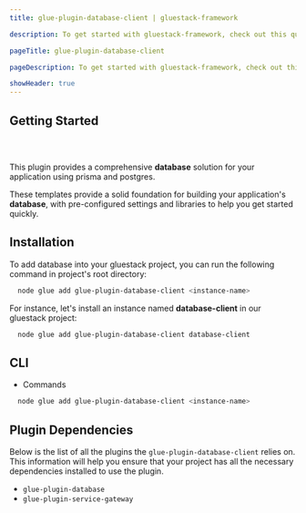 ```yaml
---
title: glue-plugin-database-client | gluestack-framework

description: To get started with gluestack-framework, check out this quick installation guide. It provides simple steps to help you install and use the library in your projects.

pageTitle: glue-plugin-database-client

pageDescription: To get started with gluestack-framework, check out this quick installation guide. It provides simple steps to help you install and use the library in your projects.

showHeader: true
---
```



<Meta title="Plugins/Feature Plugins/glue-plugin-database-client" />

## Getting Started

##

<br />

This plugin provides a comprehensive **database** solution for your application using prisma and postgres.

These templates provide a solid foundation for building your application's **database**, with pre-configured settings and libraries to help you get started quickly.

## Installation

To add database into your gluestack project, you can run the following command in project's root directory:

```bash
  node glue add glue-plugin-database-client <instance-name>
```

For instance, let's install an instance named **database-client** in our gluestack project:

```bash
  node glue add glue-plugin-database-client database-client
```

## CLI

- Commands

```bash
  node glue add glue-plugin-database-client <instance-name>
```

## Plugin Dependencies

Below is the list of all the plugins the `glue-plugin-database-client` relies on. This information will help you ensure that your project has all the necessary dependencies installed to use the plugin.

- `glue-plugin-database`
- `glue-plugin-service-gateway`
